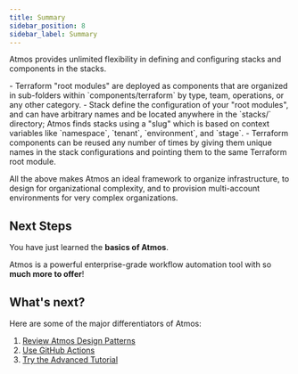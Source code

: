```yaml
---
title: Summary
sidebar_position: 8
sidebar_label: Summary
---
```


Atmos provides unlimited flexibility in defining and configuring stacks and components in the stacks.

<KeyPoints title="What you have learned">
- Terraform "root modules" are deployed as components that are organized in sub-folders within `components/terraform` by type, team, operations, or any other category.
- Stack define the configuration of your "root modules", and can have arbitrary names and be located anywhere in the `stacks/` directory; 
  Atmos finds stacks using a "slug" which is based on context variables like `namespace`, `tenant`, `environment`, and `stage`.
- Terraform components can be reused any number of times by giving them unique names in the stack configurations 
  and pointing them to the same Terraform root module.
</KeyPoints>

All the above makes Atmos an ideal framework to organize infrastructure, to design for organizational complexity, and to provision multi-account
environments for very complex organizations.

## Next Steps

You have just learned the **basics of Atmos**.

Atmos is a powerful enterprise-grade workflow automation tool with so **much more to offer**!

## What's next?

Here are some of the major differentiators of Atmos:

1. [Review Atmos Design Patterns](/design-patterns)
2. [Use GitHub Actions](/integrations/github-actions)
3. [Try the Advanced Tutorial](/quick-start/advanced)
